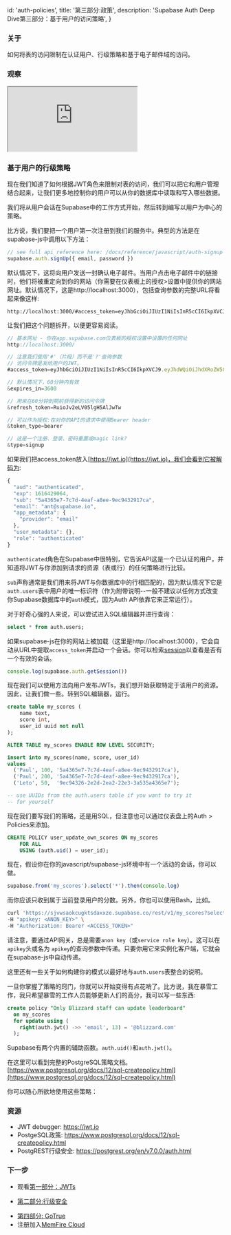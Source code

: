 
  id: 'auth-policies',
  title: '第三部分:政策',
  description: 'Supabase Auth Deep Dive第三部分：基于用户的访问策略',
}

### 关于

如何将表的访问限制在认证用户、行级策略和基于电子邮件域的访问。

### 观察

<div className="video-container">
  <iframe
    src="https://www.youtube-nocookie.com/embed/0LvCOlELs5U"
    frameBorder="1"
    allow="accelerometer; autoplay; clipboard-write; encrypted-media; gyroscope; picture-in-picture"
    allowFullScreen
  ></iframe>
</div>

### 基于用户的行级策略

现在我们知道了如何根据JWT角色来限制对表的访问，我们可以把它和用户管理结合起来，让我们更多地控制你的用户可以从你的数据库中读取和写入哪些数据。

我们将从用户会话在Supabase中的工作方式开始，然后转到编写以用户为中心的策略。

比方说，我们要把一个用户第一次注册到我们的服务中。典型的方法是在supabase-js中调用以下方法：

```jsx
// see full api reference here: /docs/reference/javascript/auth-signup
supabase.auth.signUp({ email, password })
```

默认情况下，这将向用户发送一封确认电子邮件。当用户点击电子邮件中的链接时，他们将被重定向到你的网站（你需要在仪表板上的授权>设置中提供你的网站网址。默认情况下，这是http://localhost:3000），包括查询参数的完整URL将看起来像这样:

```
http://localhost:3000/#access_token=eyJhbGciOiJIUzI1NiIsInR5cCI6IkpXVCJ9.eyJhdWQiOiJhdXRoZW50aWNhdGVkIiwiZXhwIjoxNjE2NDI5MDY0LCJzdWIiOiI1YTQzNjVlNy03YzdkLTRlYWYtYThlZS05ZWM5NDMyOTE3Y2EiLCJlbWFpbCI6ImFudEBzdXBhYmFzZS5pbyIsImFwcF9tZXRhZGF0YSI6eyJwcm92aWRlciI6ImVtYWlsIn0sInVzZXJfbWV0YWRhdGEiOnt9LCJyb2xlIjoiYXV0aGVudGljYXRlZCJ9.4IFzn4eymqUNYYo2AHLxNRL8m08G93Qcg3_fblGqDjo&expires_in=3600&refresh_token=RuioJv2eLV05lgH5AlJwTw&token_type=bearer&type=signup
```

让我们把这个问题拆开，以便更容易阅读。

```jsx
// 基本网址 - 你在app.supabase.com仪表板的授权设置中设置的任何网址
http://localhost:3000/

// 注意我们使用'#'（片段）而不是'?'查询参数
// 访问令牌是发给用户的JWT。
#access_token=eyJhbGciOiJIUzI1NiIsInR5cCI6IkpXVCJ9.eyJhdWQiOiJhdXRoZW50aWNhdGVkIiwiZXhwIjoxNjE2NDI5MDY0LCJzdWIiOiI1YTQzNjVlNy03YzdkLTRlYWYtYThlZS05ZWM5NDMyOTE3Y2EiLCJlbWFpbCI6ImFudEBzdXBhYmFzZS5pbyIsImFwcF9tZXRhZGF0YSI6eyJwcm92aWRlciI6ImVtYWlsIn0sInVzZXJfbWV0YWRhdGEiOnt9LCJyb2xlIjoiYXV0aGVudGljYXRlZCJ9.4IFzn4eymqUNYYo2AHLxNRL8m08G93Qcg3_fblGqDjo

// 默认情况下，60分钟内有效
&expires_in=3600

// 用来在60分钟到期前获得新的访问令牌
&refresh_token=RuioJv2eLV05lgH5AlJwTw

// 可以作为授权:在对你的API的请求中使用Bearer header
&token_type=bearer

// 这是一个注册、登录、密码重置或magic link?
&type=signup
```

如果我们把access_token放入[https://jwt.io](https://jwt.io)，我们会看到它被解码为:

```jsx
{
  "aud": "authenticated",
  "exp": 1616429064,
  "sub": "5a4365e7-7c7d-4eaf-a8ee-9ec9432917ca",
  "email": "ant@supabase.io",
  "app_metadata": {
    "provider": "email"
  },
  "user_metadata": {},
  "role": "authenticated"
}
```

`authenticated`角色在Supabase中很特别，它告诉API这是一个已认证的用户，并知道将JWT与你添加到请求的资源（表或行）的任何策略进行比较。

`sub`声称通常是我们用来将JWT与你数据库中的行相匹配的，因为默认情况下它是`auth.users`表中用户的唯一标识符（作为附带说明--一般不建议以任何方式改变你Supabase数据库中的`auth`模式，因为Auth API依靠它来正常运行）。

对于好奇心强的人来说，可以尝试进入SQL编辑器并进行查询：

```sql
select * from auth.users;
```

如果supabase-js在你的网站上被加载（这里是http://localhost:3000），它会自动从URL中提取`access_token`并启动一个会话。你可以检索[session](/docs/reference/javascript/auth-getsession)以查看是否有一个有效的会话。

```jsx
console.log(supabase.auth.getSession())
```

现在我们可以使用方法向用户发布JWTs，我们想开始获取特定于该用户的资源。因此，让我们做一些。转到SQL编辑器，运行。

```sql
create table my_scores (
    name text,
    score int,
    user_id uuid not null
);

ALTER TABLE my_scores ENABLE ROW LEVEL SECURITY;

insert into my_scores(name, score, user_id)
values
  ('Paul', 100, '5a4365e7-7c7d-4eaf-a8ee-9ec9432917ca'),
  ('Paul', 200, '5a4365e7-7c7d-4eaf-a8ee-9ec9432917ca'),
  ('Leto', 50,  '9ec94326-2e2d-2ea2-22e3-3a535a4365e7');

-- use UUIDs from the auth.users table if you want to try it
-- for yourself
```

现在我们要写我们的策略，还是用SQL，但注意也可以通过仪表盘上的Auth > Policies来添加。

```sql
CREATE POLICY user_update_own_scores ON my_scores
    FOR ALL
    USING (auth.uid() = user_id);
```

现在，假设你在你的javascript/supabase-js环境中有一个活动的会话，你可以做。

```jsx
supabase.from('my_scores').select('*').then(console.log)
```

而你应该只收到属于当前登录用户的分数。另外，你也可以使用Bash，比如。

```bash
curl 'https://sjvwsaokcugktsdaxxze.supabase.co/rest/v1/my_scores?select=*' \
-H "apikey: <ANON_KEY>" \
-H "Authorization: Bearer <ACCESS_TOKEN>"
```

请注意，要通过API网关，总是需要`anon key`（或`service role key`）。这可以在 `apikey`头或名为 `apikey`的查询参数中传递。只要你用它来实例化客户端，它就会在supabase-js中自动传递。

这里还有一些关于如何构建你的模式以最好地与`auth.users`表整合的说明。

一旦你掌握了策略的窍门，你就可以开始变得有点花哨了。比方说，我在暴雪工作，我只希望暴雪的工作人员能够更新人们的高分，我可以写一些东西:

```sql
create policy "Only Blizzard staff can update leaderboard"
  on my_scores
  for update using (
    right(auth.jwt() ->> 'email', 13) = '@blizzard.com'
  );
```

Supabase有两个内置的辅助函数。`auth.uid()`和`auth.jwt()`。

在这里可以看到完整的PostgreSQL策略文档。[https://www.postgresql.org/docs/12/sql-createpolicy.html](https://www.postgresql.org/docs/12/sql-createpolicy.html)

你可以随心所欲地使用这些策略：

### 资源

- JWT debugger: https://jwt.io​
- PostgeSQL政策: https://www.postgresql.org/docs/12/sql-createpolicy.html
- PostgREST行级安全: https://postgrest.org/en/v7.0.0/auth.html

### 下一步

 - 观看[第一部分：JWTs](../../learn/auth-deep-dive/auth-deep-dive-jwts) 

- [第二部分:行级安全](../../learn/auth-deep-dive/auth-row-level-security)
<!-- - [第三部分:政策](../../learn/auth-deep-dive/auth-policies)-->
- [第四部分: GoTrue](../../learn/auth-deep-dive/auth-gotrue)
- 注册加入[MemFire Cloud](https://cloud.memfiredb.com/)


